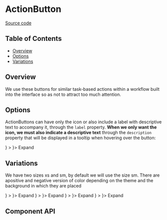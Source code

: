 
# ActionButton

[Source code](https://github.com/leemonade/bubbles/tree/main/packages/components/form/ActionButton/ActionButton)

## Table of Contents

<!-- START doctoc generated TOC please keep comment here to allow auto update -->
<!-- DON'T EDIT THIS SECTION, INSTEAD RE-RUN doctoc TO UPDATE -->

- [Overview](#overview)
- [Options](#options)
- [Variations](#variations)

## Overview

We use these buttons for similar task-based actions within a workflow built into the interface so as not to attract too much attention.

## Options

ActionButtons can have only the icon or also include a label with descriptive text to accompany it, through the `label` property. **When we only want the icon, we must also indicate a descriptive text** through the `description` property that will be displayed in a tooltip when hovering over the button:

<ThemeProvider>
  <Group style={{ gap: 32 }} mt="24px" mb="44px" mx="2px">
    <Tooltip position="bottom" label="Expand">
      <ActionButton
        size="sm"
        aria-label="Expand"
        title="Expand"
        leftIcon={<DotsHorizontalIcon />}
      ></ActionButton>
    </Tooltip>
    <ActionButton size="sm" title="Expand" leftIcon={<DotsHorizontalIcon />}>
      Expand
    </ActionButton>
  </Group>
</ThemeProvider>

## Variations

We have two sizes xs and sm, by default we will use the size sm. There are apositive and negative version of color depending on the theme and the background in which they are placed

<ThemeProvider>
  <Group style={{ gap: 32 }} mt="24px" mx="2px">
    <Tooltip position="bottom" label="Expand">
      <ActionButton
        size="sm"
        aria-label="Expand"
        title="Expand"
        leftIcon={<DotsHorizontalIcon />}
      ></ActionButton>
    </Tooltip>
    <ActionButton size="sm" title="Expand" leftIcon={<DotsHorizontalIcon />}>
      Expand
    </ActionButton>
    <Tooltip position="bottom" label="Expand">
      <ActionButton
        size="xs"
        aria-label="Expand"
        title="Expand"
        leftIcon={<DotsHorizontalIcon />}
      ></ActionButton>
    </Tooltip>
    <ActionButton size="xs" title="Expand" leftIcon={<DotsHorizontalIcon />}>
      Expand
    </ActionButton>
  </Group>
  <Group style={{ gap: 32 }} mb="44px" mx="2px">
    <Tooltip position="bottom" label="Expand">
      <ActionButton
        size="sm"
        color="negative"
        aria-label="Expand"
        title="Expand"
        leftIcon={<DotsHorizontalIcon />}
      ></ActionButton>
    </Tooltip>
    <ActionButton size="sm" color="negative" title="Expand" leftIcon={<DotsHorizontalIcon />}>
      Expand
    </ActionButton>
    <Tooltip position="bottom" label="Expand">
      <ActionButton
        size="xs"
        color="negative"
        aria-label="Expand"
        title="Expand"
        leftIcon={<DotsHorizontalIcon />}
      ></ActionButton>
    </Tooltip>
    <ActionButton size="xs" color="negative" title="Expand" leftIcon={<DotsHorizontalIcon />}>
      Expand
    </ActionButton>
  </Group>
</ThemeProvider>

## Component API

<Preview>
  <Story id="form-actionbutton--playground" />
</Preview>

<Props />
